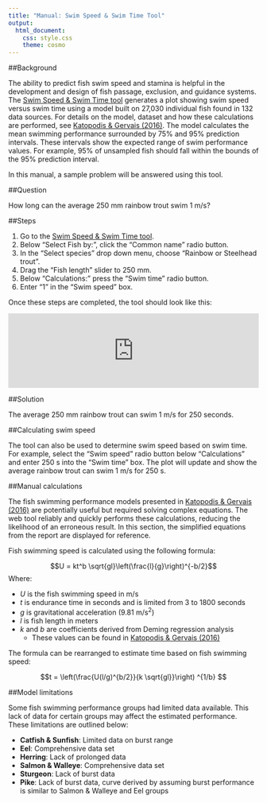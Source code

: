 ```yaml
---
title: "Manual: Swim Speed & Swim Time Tool"
output: 
  html_document:
    css: style.css
    theme: cosmo
---
```


<!-- Google Analytics Script -->
<script>
  (function(i,s,o,g,r,a,m){i['GoogleAnalyticsObject']=r;i[r]=i[r]||function(){
  (i[r].q=i[r].q||[]).push(arguments)},i[r].l=1*new Date();a=s.createElement(o),
  m=s.getElementsByTagName(o)[0];a.async=1;a.src=g;m.parentNode.insertBefore(a,m)
  })(window,document,'script','https://www.google-analytics.com/analytics.js','ga');

  ga('create', 'UA-88888600-1', 'auto');
  ga('send', 'pageview');

</script>

##Background

The ability to predict fish swim speed and stamina is helpful in the development and design of fish passage, exclusion, and guidance systems. The [Swim Speed &amp; Swim Time tool](https://fishprotectiontools.ca/speedtime.html) generates a plot showing swim speed versus swim time using a model built on 27,030 individual fish found in 132 data sources. For details on the model, dataset and how these calculations are performed, see [Katopodis &amp; Gervais (2016)](http://www.dfo-mpo.gc.ca/csas-sccs/Publications/ResDocs-DocRech/2016/2016_002-eng.html). The model calculates the mean swimming performance surrounded by 75% and 95% prediction intervals. These intervals show the expected range of swim performance values. For example, 95% of unsampled fish should fall within the bounds of the 95% prediction interval. 

In this manual, a sample problem will be answered using this tool.

##Question

How long can the average 250 mm rainbow trout swim 1 m/s?

##Steps


1. Go to the [Swim Speed &amp; Swim Time tool](https://fishprotectiontools.ca/speedtime.html).
2. Below "Select Fish by:", click the "Common name" radio button.
3. In the "Select species" drop down menu, choose "Rainbow or Steelhead trout".
4. Drag the "Fish length" slider to 250 mm.
5. Below "Calculations:" press the "Swim time" radio button.
6. Enter "1" in the "Swim speed" box.

Once these steps are completed, the tool should look like this:

<iframe id="nestedIFrame" src="https://fishprotectiontools.ca/speedtime/?_inputs_&Calculate=%222%22&CName=%22Rainbow%20or%20Steelhead%20trout%22&Group=%22Salmon%20%26%20Walleye%22&l=250&Selecter=%221%22&SName=%22Salvelinus%20fontinalis%22&SS=%221%22&SSEst=true&ST=%22600%22&STEst=true" width="100%" frameBorder="0" scrolling="no"></iframe>

<!-- Load JS to automatically resize iframe depending on height of shiny app  -->
<script src="http://ajax.googleapis.com/ajax/libs/jquery/1.11.0/jquery.min.js"></script>
<script type="text/javascript" src="./JS/ie8.polyfils.min.js"></script>
<script type="text/javascript" src="./JS/iframeResizer.min.js"></script>
<script type="text/javascript">
   iFrameResize({heightCalculationMethod: "lowestElement"});
</script>

##Solution

The average 250 mm rainbow trout can swim 1 m/s for 250 seconds. 

##Calculating swim speed

The tool can also be used to determine swim speed based on swim time. For example, select the "Swim speed" radio button below "Calculations" and enter 250 s into the "Swim time" box. The plot will update and show the average rainbow trout can swim 1 m/s for 250 s. 

##Manual calculations

The fish swimming performance models presented in [Katopodis &amp; Gervais (2016)](http://www.dfo-mpo.gc.ca/csas-sccs/Publications/ResDocs-DocRech/2016/2016_002-eng.html) are potentially useful but required solving complex equations. The web tool reliably and quickly performs these calculations, reducing the likelihood of an erroneous result. In this section, the simplified equations from the report are displayed for reference.

Fish swimming speed is calculated using the following formula:

$$U = kt^b \sqrt{gl}\left(\frac{l}{g}\right)^{-b/2}$$
Where:

*   *U* is the fish swimming speed in m/s
*   *t* is endurance time in seconds and is limited from 3 to 1800 seconds
*   *g* is gravitational acceleration (9.81 m/s^2^)
*   *l* is fish length in meters
*   *k* and *b* are coefficients derived from Deming regression analysis
    + These values can be found in [Katopodis &amp; Gervais (2016)](http://www.dfo-mpo.gc.ca/csas-sccs/Publications/ResDocs-DocRech/2016/2016_002-eng.html)
    
The formula can be rearranged to estimate time based on fish swimming speed:

$$t = \left(\frac{U(l/g)^{b/2}}{k \sqrt{gl}}\right) ^{1/b} $$

##Model limitations

Some fish swimming performance groups had limited data available. This lack of data for certain groups may affect the estimated performance. These limitations are outlined below: 

*   **Catfish & Sunfish**: Limited data on burst range
*   **Eel**: Comprehensive data set
*   **Herring**: Lack of prolonged data
*   **Salmon & Walleye**: Comprehensive data set
*   **Sturgeon**: Lack of burst data
*   **Pike**: Lack of burst data, curve derived by assuming burst performance is similar to Salmon & Walleye and Eel groups
